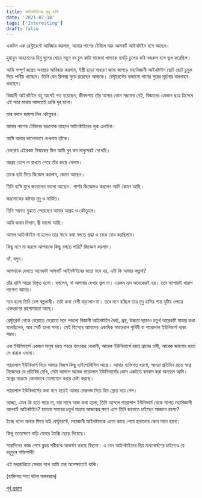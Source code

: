 ```yaml
---
title: আইনষ্টাইনের মৃদু হাসি
date: '2021-07-18'
tags: ['Interesting']
draft: false
---
```


একদিন এক রেস্টুরেন্টে আবিষ্কার করলাম, আমার পাশের টেবিলে স্বয়ং আলবার্ট আইনষ্টাইন বসে আছেন।

হুমায়ূন আহমেদের হিমু ঘুমের ঘোরে নতুন বব চুল কাটা মাজেদা খালাকে বাবড়ি চুলের কবি নজরুল বলে ভুল করেছিল।

আমি সম্পূর্ণ জাগ্রত অবস্থায় আবিষ্কার করলাম, ইস্ত্রী ছাড়া সাধারণ জামা কাপড়ে মহাবিজ্ঞানী আইনষ্টাইন ছোট ছোট চুমুক দিয়ে পানীয় খাচ্ছেন। তিনি যেন রিলাক্স মুডে রয়েছেন আজকে। রেস্টুরেন্টের বাজানো গানের সুরের মূর্ছনায় অবগাহন করছেন।

বিজ্ঞানী আইনষ্টাইন বহু আগেই গত হয়েছেন, জীবদ্দশায় তাঁর আসার কোন সম্ভাবনা নেই, বিজ্ঞানের একজন ছাত্র হিসেবে এই সত্য মাথায় আসতেই ভ্রান্তি দূর হলো। 

তার বদলে জায়গা নিল কৌতুহল। 

আমার পাশের টেবিলের ভদ্রলোক তাহলে আইনষ্টাইনের লুক এলাইক। 

আমি আবার ভালোভাবে দেখলাম তাঁকে। 

চেহারায় এইরকম বিস্ময়কর মিল আমি খুব কম মানুষেরই দেখেছি। 

আগ্রহ চেপে না রাখতে পেরে তাঁর কাছে গেলাম।

তাকে হাই দিয়ে জিজ্ঞেস করলাম, কেমন আছেন।

তিনি হাসি মুখে জানালেন ভালো আছেন। পাল্টা জিজ্ঞেসও করলেন আমি কেমন আছি।

ভদ্রলোকের কন্ঠস্বর মৃদু ও মার্জিত।

তিনি সম্ভবত বুঝতে পেরেছেন আমার আগ্রহ ও কৌতুহল।

আমি জবাব দিলাম, জ্বী ভালো আছি।

আসল আইনষ্টাইন না হলেও তার সাথে কথা বলতে শ্রদ্ধা ও চমক বোধ করছিলাম।

কিছু মনে না করলে আপনাকে কিছু বলতে পারি? জিজ্ঞেস করলাম।

হ্যাঁ, বলুন।

আপনাকে দেখতে অনেকটা আলবার্ট আইনষ্টাইনের মতো মনে হয়, এটা কি আমার কল্পনা?

তাঁর হাসি আরো বিস্তৃত হলো। বললেন, না আপনার দেখার ভুল না। এরকম ভ্রম অনেকেরই হয়। তবে ব্যাপারটা খারাপ লাগেনা আমার।

মনে হলো তিনি বেশ স্বল্পভাষী। তাই কথা বেশী বাড়ালাম না। তবে মনে হচ্ছিল তার মৃদু হাসির শান্ত দৃষ্টির ওপারে একধরণের রহস্যময়তা আছে।

রেস্টুরেন্ট থেকে বেরোতে বেরোতে মনে পড়লো বিজ্ঞানী আইনষ্টাইন দৈর্ঘ্য, প্রস্থ, উচ্চতা ছাড়াও চতুর্থ আরেকটি মাত্রার কথা বলেছিলেন, আর সেটি হলো সময়। সেই হিসেবে আমাদের একাধিক সমান্তরাল পৃথিবী বা প্যারালাল ইউনিভার্স থাকা সম্ভব।

এক ইউনিভার্সে একজন মানুষ হয়ত শহরে ব্যাংকের কেরানী, আরেক ইউনিভার্সে হয়ত গ্রামের চাষী, আরেক জায়গায় হয়ত সে বারাক ওবামা। 

প্যারালাল ইউনিভার্স নিয়ে আমার নিজস্ব কিছু হাইপোথিসিস আছে। আমার ব্যক্তিগত ধারণা, আমরা প্রতিদিন রাতে স্বপ্নে নিজেদের যে প্রতিবিম্ব দেখি, সেটা আসলে অনেক প্যারালাল ইউনিভার্সের কোন একটতে বসবাস করা অন্যতম আমি। স্বপ্নের মাধ্যমে কোনভাবে যোগাযোগ করার চেষ্টা করছে।

প্যারালাল ইউনিভার্সের কথা মনে হতেই আমার মেরুদন্ড দিয়ে হিম স্রোত বয়ে গেল।

আচ্ছা, এমন কি হতে পারে না, যার সাথে আজ কথা হলো, তিনি আসলে প্যারালাল ইউনিভার্স থেকে আগত মহাবিজ্ঞানী আলবার্ট আইনষ্টাইন? হয়তবা সময়ের চতুর্থ মাত্রায় আজকের ক্ষণে এসে তিনি জানাতে চাইছেন আজানা রহস্য?

ইচ্ছে হলো আবার ফিরে যাই রেস্টুরেন্টে, মহাজ্ঞানী আইনষ্টানকে এতো কাছে পেয়ে হারানোর কোন মানে হয়না।

কিন্তু ততোক্ষণে বাড়ি ফেরার ট্যাক্সি ছেড়ে দিয়েছে। 

সারাদিনের কাজ শেষে ক্লান্ত শরীরকে আকর্ষণ করছে বিছানা। এ যেন আইনষ্টাইনের প্রিয় মাধ্যাকর্ষণের চাইতেও যে বহুগুনে শক্তিশালী! 

এই মধ্যরাত্রিতে ফেরার পথে আমি তার অপেক্ষাতেই থাকি।

(ব্যক্তিগত সত্য ঘটনা অবলম্বনে)

[পূর্ব প্রকাশ](https://www.facebook.com/ashraful.alam/posts/10157665613595583)
